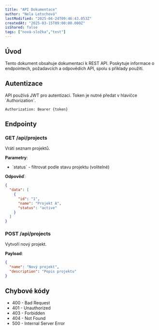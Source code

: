 ```yaml
---
title: "API Dokumentace"
author: "Nela Letochová"
lastModified: "2025-04-24T09:46:43.053Z"
createdAt: "2025-03-15T09:00:00.000Z"
isShared: false
tags: ["nová-složka","test"]
---
```


## Úvod
Tento dokument obsahuje dokumentaci k REST API. Poskytuje informace o endpointech, požadavcích a odpovědích API, spolu s příklady použití.

## Autentizace
API používá JWT pro autentizaci. Token je nutné předat v hlavičce \`Authorization\`.

```
Authorization: Bearer {token}
```

## Endpointy

### GET /api/projects
Vrátí seznam projektů.

**Parametry**:
- \`status\` - filtrovat podle stavu projektu (volitelné)

**Odpověď**:
```json
{
  "data": [
    {
      "id": "1",
      "name": "Projekt A",
      "status": "active"
    }
  ]
}
```

### POST /api/projects
Vytvoří nový projekt.

**Payload**:
```json
{
  "name": "Nový projekt",
  "description": "Popis projektu"
}
```

## Chybové kódy
- 400 - Bad Request
- 401 - Unauthorized
- 403 - Forbidden
- 404 - Not Found
- 500 - Internal Server Error
